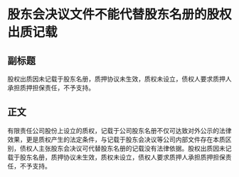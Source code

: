 # 股东会决议文件不能代替股东名册的股权出质记载
## 副标题
股权出质因未记载于股东名册，质押协议未生效，质权未设立，债权人要求质押人承担质押担保责任，不予支持。
## 正文
有限责任公司股份上设立的质权，记载于公司股东名册不仅可达致对外公示的法律效果，更是质权产生的法定条件，与记载于股东会决议等公司内部文件存在本质区别，债权人主张股东会决议可代替股东名册的记载没有法律依据。股权出质因未记载于股东名册，质押协议未生效，质权未设立，债权人要求质押人承担质押担保责任，不予支持。